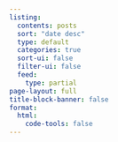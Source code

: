 ```yaml
---
listing:
  contents: posts
  sort: "date desc"
  type: default
  categories: true
  sort-ui: false
  filter-ui: false
  feed:
    type: partial
page-layout: full
title-block-banner: false
format:
  html:
    code-tools: false
---
```



